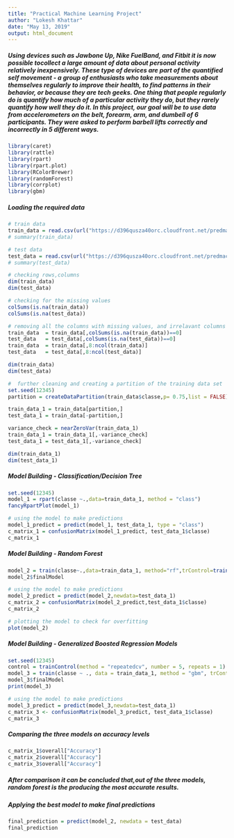 ---
title: "Practical Machine Learning Project"
author: "Lokesh Khattar"
date: "May 13, 2019"
output: html_document
---

##### Using devices such as Jawbone Up, Nike FuelBand, and Fitbit it is now possible tocollect a large amount of data about personal activity relatively inexpensively.  These type of devices are part of the quantified self movement - a group of enthusiasts who take measurements about themselves regularly to improve their health, to find patterns in their behavior, or because they are tech geeks. One thing that people regularly do is quantify how much of a particular activity they do, but they rarely quantify how well they do it. In this project, our goal will be to use data from accelerometers on the belt, forearm, arm, and dumbell of 6 participants. They were asked to perform barbell lifts correctly and incorrectly in 5 different ways. 

```{r}
library(caret)
library(rattle)
library(rpart)
library(rpart.plot)
library(RColorBrewer)
library(randomForest)
library(corrplot)
library(gbm)
```

##### Loading the required data

```{r}
# train data
train_data = read.csv(url("https://d396qusza40orc.cloudfront.net/predmachlearn/pml-training.csv"),header = T)
# summary(train_data)

# test data
test_data = read.csv(url("https://d396qusza40orc.cloudfront.net/predmachlearn/pml-testing.csv"),header = T)
# summary(test_data)
```

```{r}
# checking rows,columns 
dim(train_data)
dim(test_data)
```

```{r}
# checking for the missing values
colSums(is.na(train_data))
colSums(is.na(test_data))
```

```{r}
# removing all the columns with missing values, and irrelavant columns  
train_data  = train_data[,colSums(is.na(train_data))==0]
test_data   = test_data[,colSums(is.na(test_data))==0]
train_data  = train_data[,8:ncol(train_data)]
test_data   = test_data[,8:ncol(test_data)]

dim(train_data)
dim(test_data)
```

```{r}
#  further cleaning and creating a partition of the training data set 
set.seed(12345)
partition = createDataPartition(train_data$classe,p= 0.75,list = FALSE)

train_data_1 = train_data[partition,]
test_data_1 = train_data[-partition,]

variance_check = nearZeroVar(train_data_1)
train_data_1 = train_data_1[,-variance_check]
test_data_1 = test_data_1[,-variance_check]

dim(train_data_1)
dim(test_data_1)
```

##### Model Building - Classification/Decision Tree

```{r}
set.seed(12345)
model_1 = rpart(classe ~.,data=train_data_1, method = "class")
fancyRpartPlot(model_1)
```

```{r}
# using the model to make predictions
model_1_predict = predict(model_1, test_data_1, type = "class")
c_matrix_1 = confusionMatrix(model_1_predict, test_data_1$classe)
c_matrix_1
```


##### Model Building - Random Forest

```{r}
model_2 = train(classe~.,data=train_data_1, method="rf",trControl=trainControl(method="cv", number=3, verboseIter=FALSE))
model_2$finalModel
```

```{r}
# using the model to make predictions
model_2_predict = predict(model_2,newdata=test_data_1)
c_matrix_2 = confusionMatrix(model_2_predict,test_data_1$classe)
c_matrix_2
```


```{r}
# plotting the model to check for overfitting
plot(model_2)
```

##### Model Building - Generalized Boosted Regression Models
```{r}
set.seed(12345)
control = trainControl(method = "repeatedcv", number = 5, repeats = 1)
model_3 = train(classe ~ ., data = train_data_1, method = "gbm", trControl = control, verbose = FALSE)
model_3$finalModel
print(model_3)
```

  
```{r}
# using the model to make predictions
model_3_predict = predict(model_3,newdata=test_data_1)
c_matrix_3 <- confusionMatrix(model_3_predict, test_data_1$classe)
c_matrix_3
```

##### Comparing the three models on accuracy levels

```{r}
c_matrix_1$overall["Accuracy"] 
c_matrix_2$overall["Accuracy"]
c_matrix_3$overall["Accuracy"]
```

##### After comparison it can be concluded that,out of the three models, random forest is the producing the most accurate results. 

##### Applying the best model to make final predictions

```{r}
final_prediction = predict(model_2, newdata = test_data)
final_prediction
````

